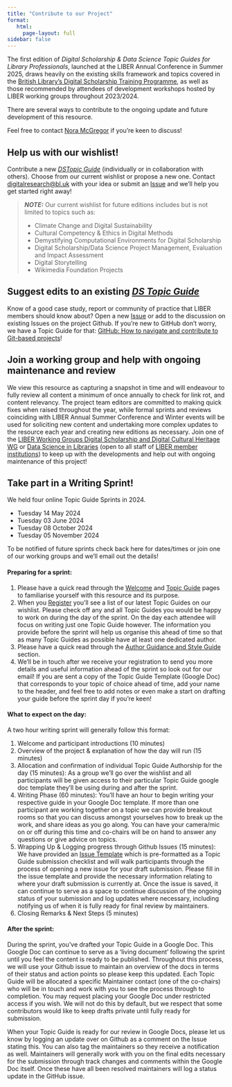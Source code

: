 ```yaml
---
title: "Contribute to our Project"
format: 
   html:
     page-layout: full
sidebar: false
---
```


The first edition of _Digital Scholarship & Data Science Topic Guides for Library Professionals_, launched at the LIBER Annual Conference in Summer 2025, draws heavily on the existing skills framework and topics covered in the [British Library’s Digital Scholarship Training Programme](https://blogs.bl.uk/digital-scholarship/2024/04/recovered-pages-dstp.html), as well as those recommended by attendees of development workshops hosted by LIBER working groups throughout 2023/2024.

There are several ways to contribute to the ongoing update and future development of this resource.

Feel free to contact [Nora McGregor](mailto:digitalresearch@bl.uk) if you're keen to discuss!

## Help us with our wishlist!

Contribute a new [_DSTopic Guide_](topicguides.qmd) (individually or in collaboration with others). Choose from our current wishlist or propose a new one. Contact [digitalresearch@bl.uk](mailto:digitalresearch@bl.uk) with your idea or submit an [Issue](https://github.com/libereurope/ds-topic-guides/issues) and we'll help you get started right away!

> **_NOTE:_** Our current wishlist for future editions includes but is not limited to topics such as:
>
>- Climate Change and Digital Sustainability
>- Cultural Competency & Ethics in Digital Methods
>- Demystifying Computational Environments for Digital Scholarship
>- Digital Scholarship/Data Science Project Management, Evaluation and Impact Assessment
>- Digital Storytelling
>- Wikimedia Foundation Projects

## Suggest edits to an existing [_DS Topic Guide_](topicguides.qmd)

Know of a good case study, report or community of practice that LIBER members should know about? Open a new [Issue](https://github.com/libereurope/ds-topic-guides/issues) or add to the discussion on existing Issues on the project Github. If you're new to GitHub don't worry, we have a Topic Guide for that: [GitHub: How to navigate and contribute to Git-based projects](github.qmd)!

## Join a working group and help with ongoing maintenance and review

We view this resource as capturing a snapshot in time and will endeavour to fully review all content a minimum of once annually to check for link rot, and content relevancy. The project team editors are committed to making quick fixes when raised throughout the year, while formal sprints and reviews coinciding with LIBER Annual Summer Conference and Winter events will be used for soliciting new content and undertaking more complex updates to the resource each year and creating new editions as necessary. Join one of the [LIBER Working Groups Digital Scholarship and Digital Cultural Heritage WG](https://libereurope.eu/working-group/digital-scholarship-and-digital-cultural-heritage-collections-working-group/) or [Data Science in Libraries](https://libereurope.eu/working-group/liber-data-science-in-libraries-working-group/) (open to all staff of [LIBER member institutions](https://libereurope.eu/liber-participants/)) to keep up with the developments and help out with ongoing maintenance of this project! 

## Take part in a Writing Sprint! 

We held four online Topic Guide Sprints in 2024. 
 
- Tuesday 14 May 2024
- Tuesday 03 June 2024
- Tuesday 08 October 2024 
- Tuesday 05 November 2024 

To be notified of future sprints check back here for dates/times or join one of our working groups and we'll email out the details!

#### Preparing for a sprint:

1. Please have a quick read through the [Welcome](index.qmd) and [Topic Guide](topicguides.qmd) pages to familiarise yourself with this resource and its purpose.
2. When you [Register](https://forms.office.com/Pages/ResponsePage.aspx?id=t0ykIcP5AE-a-r0ejoi82X7ZIEJh0odPq9ej1FnpQEJUNTlTTTQ3WjBWU0gxOTdaNk1WSUpVV1FPRS4u) you'll see a list of our latest Topic Guides on our wishlist. Please check off any and all Topic Guides you would be happy to work on during the day of the sprint. On the day each attendee will focus on writing just one Topic Guide however. The information you provide before the sprint will help us organise this ahead of time so that as many Topic Guides as possible have at least one dedicated author.  
3. Please have a quick read through the [Author Guidance and Style Guide](guidelines.qmd) section. 
4. We'll be in touch after we receive your registration to send you more details and useful information ahead of the sprint so look out for our email! If you are sent a copy of the Topic Guide Template (Google Doc) that corresponds to your topic of choice ahead of time, add your name to the header, and feel free to add notes or even make a start on drafting your guide before the sprint day if you're keen!

#### What to expect on the day:
A two hour writing sprint will generally follow this format:

1. Welcome and participant introductions (10 minutes)  
2. Overview of the project & explanation of how the day will run (15 minutes)  
3. Allocation and confirmation of individual Topic Guide Authorship for the day (15 minutes): As a group we'll go over the wishlist and all participants will be given access to their particular Topic Guide google doc template they'll be using during and after the sprint.
4. Writing Phase (60 minutes): You'll have an hour to begin writing your respective guide in your Google Doc template. If more than one participant are working together on a topic we can provide breakout rooms so that you can discuss amongst yourselves how to break up the work, and share ideas as you go along. You can have your camera/mic on or off during this time and co-chairs will be on hand to answer any questions or give advice on topics.
5. Wrapping Up & Logging progress through Github Issues (15 minutes): We have provided an [Issue Template](https://github.com/libereurope/ds-topic-guides/issues) which is pre-formatted as a Topic Guide submission checklist and will walk participants through the process of opening a new issue for your draft submission. Please fill in the issue template and provide the necessary information relating to where your draft submission is currently at. Once the issue is saved, it can continue to serve as a space to continue discussion of the ongoing status of your submission and log updates where necessary, including notifying us of when it is fully ready for final review by maintainers. 
6. Closing Remarks & Next Steps (5 minutes)

#### After the sprint:

During the sprint, you’ve drafted your Topic Guide in a Google Doc. This Google Doc can continue to serve as a ‘living document’ following the sprint until you feel the content is ready to be published. Throughout this process, we will use your Github issue to maintain an overview of the docs in terms of their status and action points so please keep this updated. Each Topic Guide will be allocated a specific Maintainer contact (one of the co-chairs) who will be in touch and work with you to see the process through to completion. You may request placing your Google Doc under restricted access if you wish. We will not do this by default, but we respect that some contributors would like to keep drafts private until fully ready for submission.

When your Topic Guide is ready for our review in Google Docs, please let us know by logging an update over on Github as a comment on the Issue stating this. You can also tag the maintainers so they receive a notification as well. Maintainers will generally work with you on the final edits necessary for the submission through track changes and comments within the Google Doc itself. Once these have all been resolved maintainers will log a status update in the GitHub issue.



